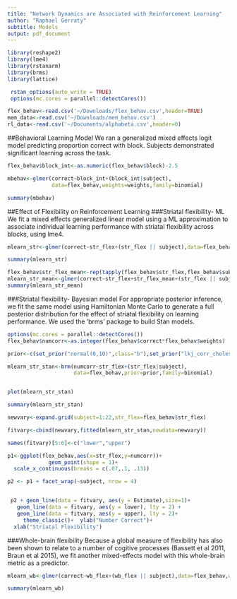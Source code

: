 ```yaml
---
title: "Network Dynamics are Associated with Reinforcement Learning"
author: "Raphael Gerraty"
subtitle: Models
output: pdf_document
---
```



```r
library(reshape2)
library(lme4)
library(rstanarm)
library(brms)
library(lattice)

 rstan_options(auto_write = TRUE)
 options(mc.cores = parallel::detectCores())

flex_behav<-read.csv('~/Downloads/flex_behav.csv',header=TRUE)
mem_data<-read.csv('~/Downloads/mem_behav.csv')
rl_data<-read.csv('~/Documents/alphabeta.csv',header=0)
```

##Behavioral Learning Model
We ran a generalized mixed effects logit model predicting proportion correct with block. Subjects demonstrated significant learning across the task.  

```r

flex_behav$block_int<-as.numeric(flex_behav$block)-2.5

mbehav<-glmer(correct~block_int+(block_int|subject),
              data=flex_behav,weights=weights,family=binomial)

summary(mbehav)
```

##Effect of Flexibility on Reinforcement Learning
###Striatal flexibility- ML
We fit a mixed effects generalized linear model using a ML approximation to associate individual learning performance with striatal flexibility across blocks, using lme4.

```r
mlearn_str<-glmer(correct~str_flex+(str_flex || subject),data=flex_behav,weights=weights,family=binomial)

summary(mlearn_str)

flex_behav$str_flex_mean<-rep(tapply(flex_behav$str_flex,flex_behav$subject,mean),each=4)
mlearn_str_mean<-glmer(correct~str_flex+str_flex_mean+(str_flex || subject),data=flex_behav,weights=weights,family=binomial)
summary(mlearn_str_mean)
```


###Striatal flexibility- Bayesian model
For appropriate posterior inference, we fit the same model using Hamiltonian Monte Carlo to generate a full posterior distribution for the effect of striatal flexibility on learning performance. We used the 'brms' package to build Stan models.

```r
options(mc.cores = parallel::detectCores())
flex_behav$numcorr<-as.integer(flex_behav$correct*flex_behav$weights)

prior<-c(set_prior("normal(0,10)",class="b"),set_prior("lkj_corr_cholesky(2)",class="L"))

mlearn_str_stan<-brm(numcorr~str_flex+(str_flex|subject),
                     data=flex_behav,prior=prior,family=binomial)


plot(mlearn_str_stan)

summary(mlearn_str_stan)


```


```r
newvary<-expand.grid(subject=1:22,str_flex=flex_behav$str_flex)

fitvary<-cbind(newvary,fitted(mlearn_str_stan,newdata=newvary))

names(fitvary)[5:6]<-c("lower","upper")

p1<-ggplot(flex_behav,aes(x=str_flex,y=numcorr))+
             geom_point(shape = 1)+
  scale_x_continuous(breaks = c(.07,.1, .13))

p2 <- p1 + facet_wrap(~subject, nrow = 4)


 p2 + geom_line(data = fitvary, aes(y = Estimate),size=1)+
   geom_line(data = fitvary, aes(y = lower), lty = 2) +
   geom_line(data = fitvary, aes(y = upper), lty = 2)+
     theme_classic()+  ylab("Number Correct")+
  xlab("Striatal Flexibility")

```

###Whole-brain flexibility
Because a global measure of flexibility has also been shown to relate to a number of cogitive processes (Bassett et al 2011, Braun et al 2015), we fit another mixed-effects model with this whole-brain metric as a predictor. 

```r
mlearn_wb<-glmer(correct~wb_flex+(wb_flex || subject),data=flex_behav,weights=weights,family=binomial)

summary(mlearn_wb)


```